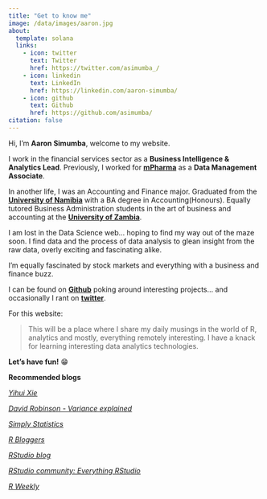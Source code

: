 ```yaml
---
title: "Get to know me"
image: /data/images/aaron.jpg
about:
  template: solana
  links:
    - icon: twitter
      text: Twitter
      href: https://twitter.com/asimumba_/
    - icon: linkedin
      text: LinkedIn
      href: https://linkedin.com/aaron-simumba/
    - icon: github
      text: Github
      href: https://github.com/asimumba/
citation: false
---
```


Hi, I'm **Aaron Simumba**, welcome to my website.

I work in the financial services sector as a **Business Intelligence & Analytics Lead**. Previously, I worked for [**mPharma**](https://www.mpharma.com/) as a **Data Management Associate**.

In another life, I was an Accounting and Finance major. Graduated from the [**University of Namibia**](http://unam.edu.na/) with a BA degree in Accounting(Honours). Equally tutored Business Administration students in the art of business and accounting at the [**University of Zambia**](https://www.unza.zm/).

I am lost in the Data Science web... hoping to find my way out of the maze soon. I find data and the process of data analysis to glean insight from the raw data, overly exciting and fascinating alike.

I'm equally fascinated by stock markets and everything with a business and finance buzz.

I can be found on [**Github**](https://github.com/asimumba/) poking around interesting projects... and occasionally I rant on [**twitter**](https://twitter.com/zedsamurai/).

For this website:

> This will be a place where I share my daily musings in the world of R, analytics and mostly, everything remotely interesting. I have a knack for learning interesting data analytics technologies.

**Let's have fun!** 😁

**Recommended blogs**

[[*Yihui Xie*]{.underline}](https://yihui.name/en/)

[[*David Robinson - Variance explained*]{.underline}](http://varianceexplained.org/)

[[*Simply Statistics*]{.underline}](https://simplystatistics.org/)

[[*R Bloggers*]{.underline}](https://www.r-bloggers.com/)

[[*RStudio blog*]{.underline}](https://blog.rstudio.com/)

[[*RStudio community: Everything RStudio*]{.underline}](https://community.rstudio.com/)

[[*R Weekly*]{.underline}](https://rweekly.org/)
